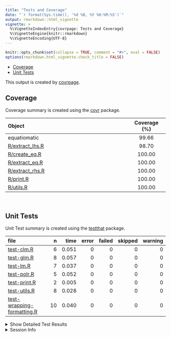 ```yaml
---
title: "Tests and Coverage"
date: "`r format(Sys.time(), '%d %B, %Y %H:%M:%S')`"
output: rmarkdown::html_vignette
vignette: >
  %\VignetteIndexEntry{covrpage: Tests and Coverage}
  %\VignetteEngine{knitr::rmarkdown}
  %\VignetteEncoding{UTF-8}
---
```

  
```r
knitr::opts_chunk$set(collapse = TRUE, comment = "#>", eval = FALSE)
options(rmarkdown.html_vignette.check_title = FALSE)
```

<!--- Placeholder for tests/README.md Do Not Edit--->
  - [Coverage](#coverage)
  - [Unit Tests](#unit-tests)

This output is created by
[covrpage](https://github.com/yonicd/covrpage).

## Coverage

Coverage summary is created using the
[covr](https://github.com/r-lib/covr) package.

| Object                                 | Coverage (%) |
| :------------------------------------- | :----------: |
| equatiomatic                           |    99.66     |
| [R/extract\_lhs.R](https://github.com/datalorax/equatiomatic/blob/master/R/extract_lhs.R) |    98.70     |
| [R/create\_eq.R](https://github.com/datalorax/equatiomatic/blob/master/R/create_eq.R)     |    100.00    |
| [R/extract\_eq.R](https://github.com/datalorax/equatiomatic/blob/master/R/extract_eq.R)   |    100.00    |
| [R/extract\_rhs.R](https://github.com/datalorax/equatiomatic/blob/master/R/extract_rhs.R) |    100.00    |
| [R/print.R](https://github.com/datalorax/equatiomatic/blob/master/R/print.R)              |    100.00    |
| [R/utils.R](https://github.com/datalorax/equatiomatic/blob/master/R/utils.R)              |    100.00    |

<br>

## Unit Tests

Unit Test summary is created using the
[testthat](https://github.com/r-lib/testthat) package.

| file                                                              |  n |  time | error | failed | skipped | warning |
| :---------------------------------------------------------------- | -: | ----: | ----: | -----: | ------: | ------: |
| [test-clm.R](https://github.com/datalorax/equatiomatic/blob/master/tests/testthat/test-clm.R)                                 |  6 | 0.051 |     0 |      0 |       0 |       0 |
| [test-glm.R](https://github.com/datalorax/equatiomatic/blob/master/tests/testthat/test-glm.R)                                 |  8 | 0.057 |     0 |      0 |       0 |       0 |
| [test-lm.R](https://github.com/datalorax/equatiomatic/blob/master/tests/testthat/test-lm.R)                                   |  7 | 0.037 |     0 |      0 |       0 |       0 |
| [test-polr.R](https://github.com/datalorax/equatiomatic/blob/master/tests/testthat/test-polr.R)                               |  5 | 0.052 |     0 |      0 |       0 |       0 |
| [test-print.R](https://github.com/datalorax/equatiomatic/blob/master/tests/testthat/test-print.R)                             |  2 | 0.005 |     0 |      0 |       0 |       0 |
| [test-utils.R](https://github.com/datalorax/equatiomatic/blob/master/tests/testthat/test-utils.R)                             |  8 | 0.028 |     0 |      0 |       0 |       0 |
| [test-wrapping-formatting.R](https://github.com/datalorax/equatiomatic/blob/master/tests/testthat/test-wrapping-formatting.R) | 10 | 0.040 |     0 |      0 |       0 |       0 |

<details closed>

<summary> Show Detailed Test Results </summary>

| file                                                                      | context                 | test                              | status | n |  time |
| :------------------------------------------------------------------------ | :---------------------- | :-------------------------------- | :----- | -: | ----: |
| [test-clm.R](https://github.com/datalorax/equatiomatic/blob/master/tests/testthat/test-clm.R#L46_L47)                                 | CLMs                    | Ordered models with clm work      | PASS   | 5 | 0.039 |
| [test-clm.R](https://github.com/datalorax/equatiomatic/blob/master/tests/testthat/test-clm.R#L79)                                     | CLMs                    | Unsupported CLMs create a message | PASS   | 1 | 0.012 |
| [test-glm.R](https://github.com/datalorax/equatiomatic/blob/master/tests/testthat/test-glm.R#L16_L17)                                 | GLMs                    | Logistic regression works         | PASS   | 1 | 0.009 |
| [test-glm.R](https://github.com/datalorax/equatiomatic/blob/master/tests/testthat/test-glm.R#L33_L34)                                 | GLMs                    | Probit regression works           | PASS   | 2 | 0.013 |
| [test-glm.R](https://github.com/datalorax/equatiomatic/blob/master/tests/testthat/test-glm.R#L49)                                     | GLMs                    | Unsupported GLMs create a message | PASS   | 1 | 0.007 |
| [test-glm.R](https://github.com/datalorax/equatiomatic/blob/master/tests/testthat/test-glm.R#L78_L79)                                 | GLMs                    | Distribution-based equations work | PASS   | 3 | 0.019 |
| [test-glm.R](https://github.com/datalorax/equatiomatic/blob/master/tests/testthat/test-glm.R#L107)                                    | GLMs                    | Weights work                      | PASS   | 1 | 0.009 |
| [test-lm.R](https://github.com/datalorax/equatiomatic/blob/master/tests/testthat/test-lm.R#L11_L12)                                   | Linear models           | Simple lm models work             | PASS   | 3 | 0.016 |
| [test-lm.R](https://github.com/datalorax/equatiomatic/blob/master/tests/testthat/test-lm.R#L32_L33)                                   | Linear models           | Interactions work                 | PASS   | 2 | 0.011 |
| [test-lm.R](https://github.com/datalorax/equatiomatic/blob/master/tests/testthat/test-lm.R#L48_L49)                                   | Linear models           | Custom Greek works                | PASS   | 2 | 0.010 |
| [test-polr.R](https://github.com/datalorax/equatiomatic/blob/master/tests/testthat/test-polr.R#L44_L45)                               | polr                    | Ordered logistic regression works | PASS   | 5 | 0.052 |
| [test-print.R](https://github.com/datalorax/equatiomatic/blob/master/tests/testthat/test-print.R#L11_L12)                             | Printing                | Equation is printed correctly     | PASS   | 2 | 0.005 |
| [test-utils.R](https://github.com/datalorax/equatiomatic/blob/master/tests/testthat/test-utils.R#L9_L11)                              | Utility functions       | Strict mapply\_\* functions work  | PASS   | 8 | 0.028 |
| [test-wrapping-formatting.R](https://github.com/datalorax/equatiomatic/blob/master/tests/testthat/test-wrapping-formatting.R#L8_L9)   | Wrapping and formatting | Coefficient digits work correctly | PASS   | 2 | 0.010 |
| [test-wrapping-formatting.R](https://github.com/datalorax/equatiomatic/blob/master/tests/testthat/test-wrapping-formatting.R#L26_L27) | Wrapping and formatting | Wrapping works correctly          | PASS   | 8 | 0.030 |

</details>

<details>

<summary> Session Info </summary>

| Field    | Value                             |
| :------- | :-------------------------------- |
| Version  | R version 4.0.2 (2020-06-22)      |
| Platform | x86\_64-apple-darwin17.0 (64-bit) |
| Running  | macOS Catalina 10.15.6            |
| Language | en\_US                            |
| Timezone | America/Los\_Angeles              |

| Package  | Version |
| :------- | :------ |
| testthat | 2.3.2   |
| covr     | 3.5.0   |
| covrpage | 0.0.71  |

</details>

<!--- Final Status : pass --->
